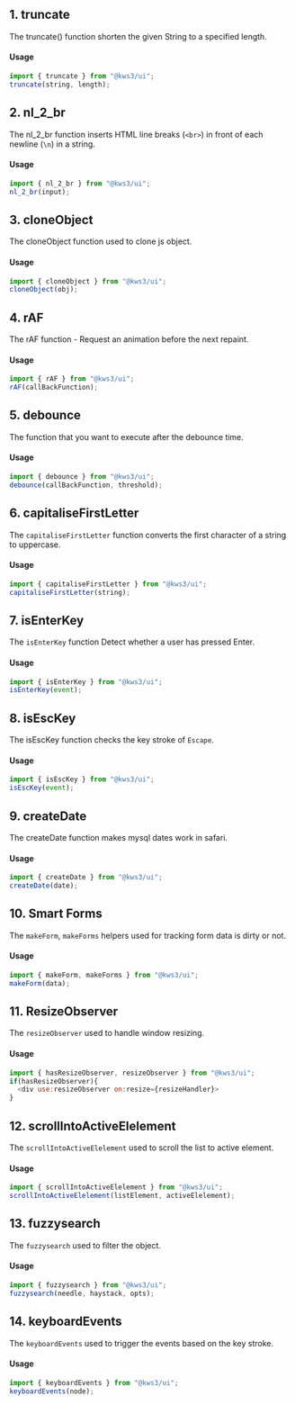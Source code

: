 
<Version />

<Meta title="Utils/1. Overview" />

## 1. truncate

The truncate() function shorten the given String to a specified length.

#### Usage

```js
import { truncate } from "@kws3/ui";
truncate(string, length);
```

## 2. nl_2_br

The nl_2_br function inserts HTML line breaks (`<br>`) in front of each newline (`\n`) in a string.

#### Usage

```js
import { nl_2_br } from "@kws3/ui";
nl_2_br(input);
```

## 3. cloneObject

The cloneObject function used to clone js object.

#### Usage

```js
import { cloneObject } from "@kws3/ui";
cloneObject(obj);
```

## 4. rAF

The rAF function - Request an animation before the next repaint.

#### Usage

```js
import { rAF } from "@kws3/ui";
rAF(callBackFunction);
```

## 5. debounce

The function that you want to execute after the debounce time.

#### Usage

```js
import { debounce } from "@kws3/ui";
debounce(callBackFunction, threshold);
```

## 6. capitaliseFirstLetter

The `capitaliseFirstLetter` function converts the first character of a string to uppercase.

#### Usage

```js
import { capitaliseFirstLetter } from "@kws3/ui";
capitaliseFirstLetter(string);
```

## 7. isEnterKey

The `isEnterKey` function Detect whether a user has pressed Enter.

#### Usage

```js
import { isEnterKey } from "@kws3/ui";
isEnterKey(event);
```

## 8. isEscKey

The isEscKey function checks the key stroke of `Escape`.

#### Usage

```js
import { isEscKey } from "@kws3/ui";
isEscKey(event);
```

## 9. createDate

The createDate function makes mysql dates work in safari.

#### Usage

```js
import { createDate } from "@kws3/ui";
createDate(date);
```

## 10. Smart Forms

The `makeForm`, `makeForms` helpers used for tracking form data is dirty or not.

#### Usage

```js
import { makeForm, makeForms } from "@kws3/ui";
makeForm(data);
```

## 11. ResizeObserver

The `resizeObserver` used to handle window resizing.

#### Usage

```js
import { hasResizeObserver, resizeObserver } from "@kws3/ui";
if(hasResizeObserver){
  <div use:resizeObserver on:resize={resizeHandler}>
}
```

## 12. scrollIntoActiveElelement

The `scrollIntoActiveElelement` used to scroll the list to active element.

#### Usage

```js
import { scrollIntoActiveElelement } from "@kws3/ui";
scrollIntoActiveElelement(listElement, activeElelement);
```

## 13. fuzzysearch

The `fuzzysearch` used to filter the object.

#### Usage

```js
import { fuzzysearch } from "@kws3/ui";
fuzzysearch(needle, haystack, opts);
```

## 14. keyboardEvents

The `keyboardEvents` used to trigger the events based on the key stroke.

#### Usage

```js
import { keyboardEvents } from "@kws3/ui";
keyboardEvents(node);
```
